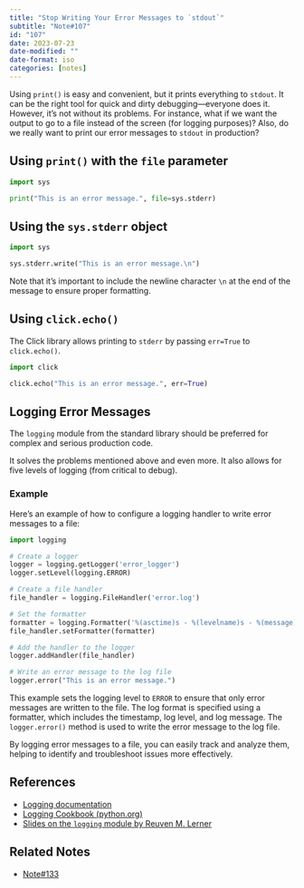 ```yaml
---
title: "Stop Writing Your Error Messages to `stdout`"
subtitle: "Note#107"
id: "107"
date: 2023-07-23
date-modified: ""
date-format: iso
categories: [notes]
---
```

Using `print()` is easy and convenient, but it prints everything to `stdout`. It can be the right tool for quick and dirty debugging—everyone does it. However, it's not without its problems. For instance, what if we want the output to go to a file instead of the screen (for logging purposes)? Also, do we really want to print our error messages to `stdout` in production?

## Using `print()` with the `file` parameter

```python
import sys

print("This is an error message.", file=sys.stderr)
```

## Using the `sys.stderr` object

```python
import sys

sys.stderr.write("This is an error message.\n")
```

Note that it's important to include the newline character `\n` at the end of the message to ensure proper formatting.

## Using `click.echo()`

The Click library allows printing to `stderr` by passing `err=True` to `click.echo()`.

```python
import click

click.echo("This is an error message.", err=True)
```

## Logging Error Messages

The `logging` module from the standard library should be preferred for complex and serious production code.

It solves the problems mentioned above and even more. It also allows for five levels of logging (from critical to debug).

### Example

Here's an example of how to configure a logging handler to write error messages to a file:                                                                      

```python
import logging

# Create a logger
logger = logging.getLogger('error_logger')
logger.setLevel(logging.ERROR)

# Create a file handler
file_handler = logging.FileHandler('error.log')

# Set the formatter
formatter = logging.Formatter('%(asctime)s - %(levelname)s - %(message)s')
file_handler.setFormatter(formatter)

# Add the handler to the logger
logger.addHandler(file_handler)

# Write an error message to the log file
logger.error("This is an error message.")
```

This example sets the logging level to `ERROR` to ensure that only error messages are written to the file. The log format is specified using a formatter, which includes the timestamp, log level, and log message. The `logger.error()` method is used to write the error message to the log file.

By logging error messages to a file, you can easily track and analyze them, helping to identify and troubleshoot issues more effectively.

## References

* [Logging documentation](https://docs.python.org/3/library/logging.html)
* [Logging Cookbook (python.org)](https://docs.python.org/3/howto/logging-cookbook.html)
* [Slides on the `logging` module by Reuven M. Lerner](https://speakerdeck.com/reuven/stop-using-print-using-the-logging-module)

## Related Notes

* [Note#133](/notes/133)
